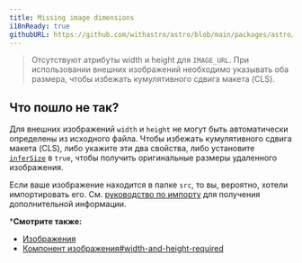 ```yaml
---
title: Missing image dimensions
i18nReady: true
githubURL: https://github.com/withastro/astro/blob/main/packages/astro/src/core/errors/errors-data.ts
---
```


> Отсутствуют атрибуты width и height для `IMAGE_URL`. При использовании внешних изображений необходимо указывать оба размера, чтобы избежать кумулятивного сдвига макета (CLS).

## Что пошло не так?

Для внешних изображений `width` и `height` не могут быть автоматически определены из исходного файла. Чтобы избежать кумулятивного сдвига макета (CLS), либо укажите эти два свойства, либо установите [`inferSize`](/ru/guides/images/#infersize) в `true`, чтобы получить оригинальные размеры удаленного изображения.

Если ваше изображение находится в папке `src`, то вы, вероятно, хотели импортировать его. См. [руководство по импорту](/ru/guides/imports/#other-assets) для получения дополнительной информации.

***Смотрите также:**

-  [Изображения](/ru/guides/images/)
-  [Компонент изображения#width-and-height-required](/ru/guides/images/#width-and-height-required-for-images-in-public)

